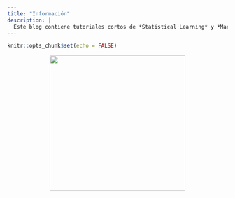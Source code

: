 ```yaml
---
title: "Información"
description: |
  Este blog contiene tutoriales cortos de *Statistical Learning* y *Machine Learning* con R y Python. Sirve al propósito de brindar recursos de información en **español** acerca de aplicaciones estadísticas e inteligencia artificial con ambos lenguajes de programación.
---
```


```r
knitr::opts_chunk$set(echo = FALSE)
```

<center>
<img src = "https://miro.medium.com/max/1200/1*NhvyUCgQrxiTTAEWaeqrZQ.jpeg" width=310px/>
</center>